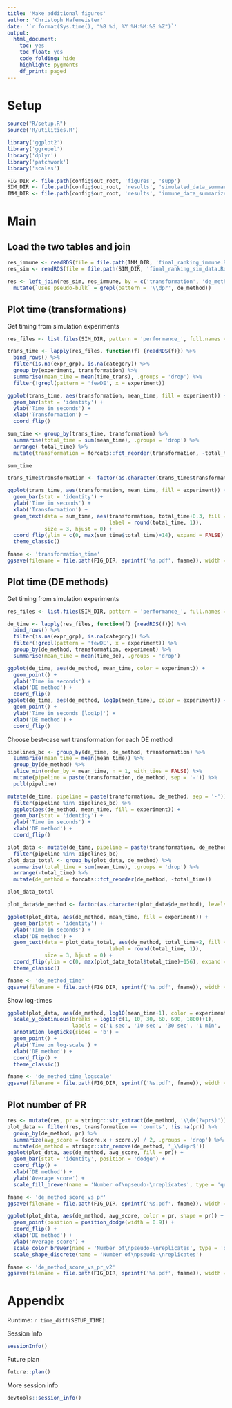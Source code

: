 ```yaml
---
title: 'Make additional figures'
author: 'Christoph Hafemeister'
date: '`r format(Sys.time(), "%B %d, %Y %H:%M:%S %Z")`'
output:
  html_document: 
    toc: yes
    toc_float: yes
    code_folding: hide
    highlight: pygments
    df_print: paged
---
```


# Setup

```r
source("R/setup.R")
source('R/utilities.R')

library('ggplot2')
library('ggrepel')
library('dplyr')
library('patchwork')
library('scales')

FIG_DIR <- file.path(config$out_root, 'figures', 'supp')
SIM_DIR <- file.path(config$out_root, 'results', 'simulated_data_summarized')
IMM_DIR <- file.path(config$out_root, 'results', 'immune_data_summarized')
```

# Main

## Load the two tables and join

```r
res_immune <- readRDS(file = file.path(IMM_DIR, 'final_ranking_immune.Rds'))$fr
res_sim <- readRDS(file = file.path(SIM_DIR, 'final_ranking_sim_data.Rds'))$fr

res <- left_join(res_sim, res_immune, by = c('transformation', 'de_method', 'pipeline')) %>%
  mutate(`Uses pseudo-bulk` = grepl(pattern = '\\dpr', de_method))
```

## Plot time (transformations)

Get timing from simulation experiments

```r
res_files <- list.files(SIM_DIR, pattern = 'performance_', full.names = TRUE)

trans_time <- lapply(res_files, function(f) {readRDS(f)}) %>% 
  bind_rows() %>%
  filter(is.na(expr_grp), is.na(category)) %>%
  group_by(experiment, transformation) %>%
  summarise(mean_time = mean(time_trans), .groups = 'drop') %>%
  filter(!grepl(pattern = 'fewDE', x = experiment))
```

```r
ggplot(trans_time, aes(transformation, mean_time, fill = experiment)) +
  geom_bar(stat = 'identity') +
  ylab('Time in seconds') +
  xlab('Transformation') +
  coord_flip()
```


```r
sum_time <- group_by(trans_time, transformation) %>%
  summarise(total_time = sum(mean_time), .groups = 'drop') %>%
  arrange(-total_time) %>%
  mutate(transformation = forcats::fct_reorder(transformation, -total_time))

sum_time

trans_time$transformation <- factor(as.character(trans_time$transformation), levels = levels(sum_time$transformation))

ggplot(trans_time, aes(transformation, mean_time, fill = experiment)) +
  geom_bar(stat = 'identity') +
  ylab('Time in seconds') +
  xlab('Transformation') +
  geom_text(data = sum_time, aes(transformation, total_time+0.3, fill = NA,
                                 label = round(total_time, 1)),
            size = 3, hjust = 0) +
  coord_flip(ylim = c(0, max(sum_time$total_time)+14), expand = FALSE) +
  theme_classic()
```

```r
fname <- 'transformation_time'
ggsave(filename = file.path(FIG_DIR, sprintf('%s.pdf', fname)), width = 7, height = 5)
```

## Plot time (DE methods)

Get timing from simulation experiments

```r
res_files <- list.files(SIM_DIR, pattern = 'performance_', full.names = TRUE)

de_time <- lapply(res_files, function(f) {readRDS(f)}) %>% 
  bind_rows() %>%
  filter(is.na(expr_grp), is.na(category)) %>%
  filter(!grepl(pattern = 'fewDE', x = experiment)) %>%
  group_by(de_method, transformation, experiment) %>%
  summarise(mean_time = mean(time_de), .groups = 'drop')
```

```r
ggplot(de_time, aes(de_method, mean_time, color = experiment)) +
  geom_point() +
  ylab('Time in seconds') +
  xlab('DE method') +
  coord_flip()
ggplot(de_time, aes(de_method, log1p(mean_time), color = experiment)) +
  geom_point() +
  ylab('Time in seconds [log1p]') +
  xlab('DE method') +
  coord_flip()
```

Choose best-case wrt transformation for each DE method

```r
pipelines_bc <- group_by(de_time, de_method, transformation) %>%
  summarise(mean_time = mean(mean_time)) %>% 
  group_by(de_method) %>%
  slice_min(order_by = mean_time, n = 1, with_ties = FALSE) %>%
  mutate(pipeline = paste(transformation, de_method, sep = '-')) %>%
  pull(pipeline)
```

```r
mutate(de_time, pipeline = paste(transformation, de_method, sep = '-')) %>%
  filter(pipeline %in% pipelines_bc) %>%
  ggplot(aes(de_method, mean_time, fill = experiment)) +
  geom_bar(stat = 'identity') +
  ylab('Time in seconds') +
  xlab('DE method') +
  coord_flip()
```

```r
plot_data <- mutate(de_time, pipeline = paste(transformation, de_method, sep = '-')) %>%
  filter(pipeline %in% pipelines_bc)
plot_data_total <- group_by(plot_data, de_method) %>%
  summarise(total_time = sum(mean_time), .groups = 'drop') %>%
  arrange(-total_time) %>%
  mutate(de_method = forcats::fct_reorder(de_method, -total_time))

plot_data_total

plot_data$de_method <- factor(as.character(plot_data$de_method), levels = levels(plot_data_total$de_method))

ggplot(plot_data, aes(de_method, mean_time, fill = experiment)) +
  geom_bar(stat = 'identity') +
  ylab('Time in seconds') +
  xlab('DE method') +
  geom_text(data = plot_data_total, aes(de_method, total_time+2, fill = NA,
                                 label = round(total_time, 1)),
            size = 3, hjust = 0) +
  coord_flip(ylim = c(0, max(plot_data_total$total_time)+156), expand = FALSE) +
  theme_classic()

fname <- 'de_method_time'
ggsave(filename = file.path(FIG_DIR, sprintf('%s.pdf', fname)), width = 7, height = 8)
```

Show log-times

```r
ggplot(plot_data, aes(de_method, log10(mean_time+1), color = experiment)) +
  scale_y_continuous(breaks = log10(c(1, 10, 30, 60, 600, 1800)+1), 
                     labels = c('1 sec', '10 sec', '30 sec', '1 min', '10 min', '30 min')) +
  annotation_logticks(sides = 'b') +
  geom_point() +
  ylab('Time on log-scale') +
  xlab('DE method') +
  coord_flip() +
  theme_classic()

fname <- 'de_method_time_logscale'
ggsave(filename = file.path(FIG_DIR, sprintf('%s.pdf', fname)), width = 7, height = 8)
```

## Plot number of PR

```r
res <- mutate(res, pr = stringr::str_extract(de_method, '\\d+(?=pr$)'))
plot_data <- filter(res, transformation == 'counts', !is.na(pr)) %>%
  group_by(de_method, pr) %>%
  summarize(avg_score = (score.x + score.y) / 2, .groups = 'drop') %>%
  mutate(de_method = stringr::str_remove(de_method, '_\\d+pr$'))
ggplot(plot_data, aes(de_method, avg_score, fill = pr)) +
  geom_bar(stat = 'identity', position = 'dodge') +
  coord_flip() +
  xlab('DE method') +
  ylab('Average score') +
  scale_fill_brewer(name = 'Number of\npseudo-\nreplicates', type = 'qual', palette = 'Set1')

fname <- 'de_method_score_vs_pr'
ggsave(filename = file.path(FIG_DIR, sprintf('%s.pdf', fname)), width = 6, height = 4)

ggplot(plot_data, aes(de_method, avg_score, color = pr, shape = pr)) +
  geom_point(position = position_dodge(width = 0.9)) +
  coord_flip() +
  xlab('DE method') +
  ylab('Average score') +
  scale_color_brewer(name = 'Number of\npseudo-\nreplicates', type = 'qual', palette = 'Set1') +
  scale_shape_discrete(name = 'Number of\npseudo-\nreplicates')

fname <- 'de_method_score_vs_pr_v2'
ggsave(filename = file.path(FIG_DIR, sprintf('%s.pdf', fname)), width = 5, height = 3)
```


# Appendix

Runtime: `r time_diff(SETUP_TIME)`

Session Info
```r
sessionInfo()
```

Future plan
```r
future::plan()
```

More session info
```r
devtools::session_info()
```
